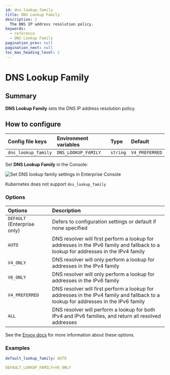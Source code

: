 ```yaml
---
id: dns-lookup-family
title: DNS Lookup Family
description: |
  The DNS IP address resolution policy.
keywords:
  - reference
  - DNS Lookup Family
pagination_prev: null
pagination_next: null
toc_max_heading_level: 2
---
```



# DNS Lookup Family

## Summary

**DNS Lookup Family** sets the DNS IP address resolution policy.

## How to configure

<Tabs>
<TabItem value="Core" label="Core">

| **Config file keys** | **Environment variables** | **Type** | **Default**    |
| :------------------- | :------------------------ | :------- | :------------- |
| `dns_lookup_family`  | `DNS_LOOKUP_FAMILY`       | `string` | `V4_PREFERRED` |

</TabItem>
<TabItem value="Enterprise" label="Enterprise">

Set **DNS Lookup Family** in the Console:

![Set DNS lookup family settings in Enterprise Console](./img/dns/dns-lookup-family-options.gif)

</TabItem>
<TabItem value="Kubernetes" label="Kubernetes">

Kubernetes does not support `dns_lookup_family`

</TabItem>
</Tabs>

### Options

| **Options** | **Description** |
| :-- | :-- |
| `DEFAULT` (Enterprise only) | Defers to configuration settings or default if none specified |
| `AUTO` | DNS resolver will first perform a lookup for addresses in the IPv6 family and fallback to a lookup for addresses in the IPv4 family |
| `V4_ONLY` | DNS resolver will only perform a lookup for addresses in the IPv4 family |
| `V6_ONLY` | DNS resolver will only perform a lookup for addresses in the IPv6 family |
| `V4_PREFERRED` | DNS resolver will first perform a lookup for addresses in the IPv4 family and fallback to a lookup for addresses in the IPv6 family |
| `ALL` | DNS resolver will perform a lookup for both IPv4 and IPv6 families, and return all resolved addresses |

See the [Envoy docs](https://www.envoyproxy.io/docs/envoy/latest/api-v3/config/cluster/v3/cluster.proto.html#enum-config-cluster-v3-cluster-dnslookupfamily) for more information about these options.

### Examples

```yaml
default_lookup_family: AUTO
```

```yaml
DEFAULT_LOOKUP_FAMILY=V6_ONLY
```
